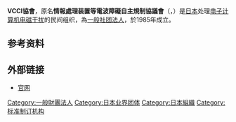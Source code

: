 {{infobox organization
|name             = VCCI协会
|original_name    = {{lang|ja|VCCI協会}}
|image            = 
|image_border     = 
|size             = 
|caption          = 
|formation        = 1985年
|founder          = 
|extinction       = 
|type             = 非政府组织
|status           = 协会
|headquarters     = 
|region_served    = 日本
|language         = 日语
|leader_title     = 代表理事
|leader_name      = 長谷川英一
|main_organ       = 
|parent_organization = 
|affiliations     = 
|num_staff        = 
|num_volunteers   = 
|budget           = 
|website          = [http://www.vcci.jp/ 官网]
|remarks          = 
}}

'''VCCI協會'''，原名'''情報處理装置等電波障礙自主規制協議會'''（{{jpn|j=情報処理装置等電波障害自主規制協議会}}，{{lang-en|'''V'''oluntary '''C'''ontrol '''C'''ouncil for '''I'''nformation Technology Equipment}}）是[[日本|日本]]处理[[电子计算机|电子计算机]][[电磁干扰|电磁干扰]]的民间组织，為[[社团法人|一般社团法人]]，於1985年成立。

== 参考资料 ==
<references/>

== 外部链接 ==
* [http://www.vcci.jp/ 官网] {{Wayback|url=http://www.vcci.jp/ |date=20201030041859 }}

{{tech-stub}}

[[Category:一般財團法人|Category:一般財團法人]]
[[Category:日本业界团体|Category:日本业界团体]]
[[Category:日本組織|Category:日本組織]]
[[Category:标准制订机构|Category:标准制订机构]]